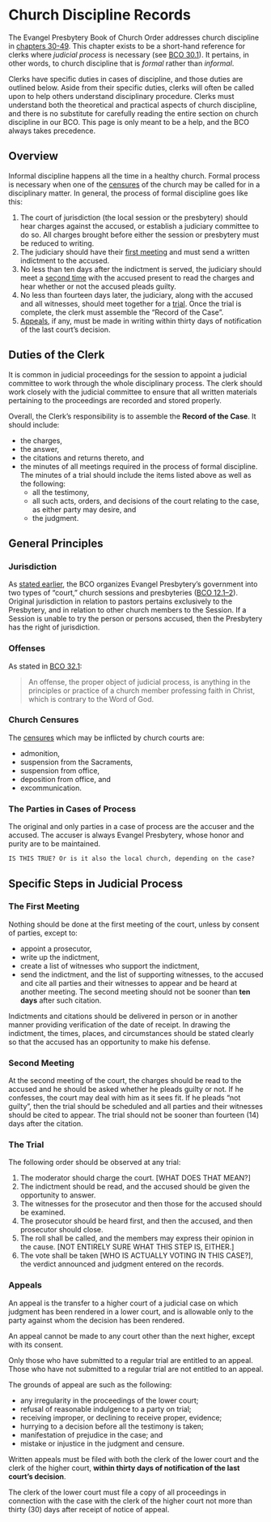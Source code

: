# Church Discipline Records

The Evangel Presbytery Book of Church Order addresses church discipline in [chapters 30-49](https://evangel.pressbooks.com/chapter/30-discipline-its-nature-subjects-and-ends/). This chapter exists to be a short-hand reference for clerks where *judicial process* is necessary (see [BCO 30.1](https://evangel.pressbooks.com/chapter/30-discipline-its-nature-subjects-and-ends/)). It pertains, in other words, to church discipline that is *formal* rather than *informal*. 

Clerks have specific duties in cases of discipline, and those duties are outlined below. Aside from their specific duties, clerks will often be called upon to help others understand disciplinary procedure. Clerks must understand both the theoretical and practical aspects of church discipline, and there is no substitute for carefully reading the entire section on church discipline in our BCO. This page is only meant to be a help, and the BCO always takes precedence.

## Overview

Informal discipline happens all the time in a healthy church. Formal process is necessary when one of the [censures](https://clerks.evangelpresbytery.com/church-discipline-records.html#church-censures) of the church may be called for in a disciplinary matter. In general, the process of formal discipline goes like this:

1. The court of jurisdiction (the local session or the presbytery) should hear charges against the accused, or establish a judiciary committee to do so. All charges brought before either the session or presbytery must be reduced to writing.
2. The judiciary should have their [first meeting](https://clerks.evangelpresbytery.com/church-discipline-records.html#the-first-meeting) and must send a written indictment to the accused.
3. No less than ten days after the indictment is served, the judiciary should meet a [second time](https://clerks.evangelpresbytery.com/church-discipline-records.html#second-meeting) with the accused present to read the charges and hear whether or not the accused pleads guilty.
4. No less than fourteen days later, the judiciary, along with the accused and all witnesses, should meet together for a [trial](https://clerks.evangelpresbytery.com/church-discipline-records.html#the-trial). Once the trial is complete, the clerk must assemble the "Record of the Case".
5. [Appeals](https://clerks.evangelpresbytery.com/church-discipline-records.html#appeals), if any, must be made in writing within thirty days of notification of the last court's decision.

## Duties of the Clerk

It is common in judicial proceedings for the session to appoint a judicial committee to work through the whole disciplinary process. The clerk should work closely with the judicial committee to ensure that all written materials pertaining to the proceedings are recorded and stored properly.

Overall, the Clerk's responsibility is to assemble the **Record of the Case**. It should include:

* the charges, 
* the answer, 
* the citations and returns thereto, and 
* the minutes of all meetings required in the process of formal discipline. The minutes of a trial should include the items listed above as well as the following:
  * all the testimony,
  * all such acts, orders, and decisions of the court relating to the case, as either party may desire, and 
  * the judgment. 

## General Principles

### Jurisdiction

As [stated earlier](https://clerks.evangelpresbytery.com/index.html#the-stated-clerk-defined), the BCO organizes Evangel Presbytery’s government into two types of “court,” church sessions and presbyteries ([BCO 12.1–2](https://evangel.pressbooks.com/chapter/12-church-courts-in-general/)). Original jurisdiction in relation to pastors pertains exclusively to the Presbytery, and in relation to other church members to the Session. If a Session is unable to try the person or persons accused, then the Presbytery has the right of jurisdiction.

### Offenses

As stated in [BCO 32.1](https://evangel.pressbooks.com/chapter/32-offenses/):

>An offense, the proper object of judicial process, is anything in the principles or practice of a church member professing faith in Christ, which is contrary to the Word of God.

### Church Censures

The [censures](https://evangel.pressbooks.com/chapter/33-church-censures/) which may be inflicted by church courts are:

* admonition, 
* suspension from the Sacraments, 
* suspension from office, 
* deposition from office, and 
* excommunication. 

### The Parties in Cases of Process

The original and only parties in a case of process are the accuser and the accused. The accuser is always Evangel Presbytery, whose honor and purity are to be maintained.

`IS THIS TRUE? Or is it also the local church, depending on the case?`

## Specific Steps in Judicial Process

### The First Meeting

Nothing should be done at the first meeting of the court, unless by consent of parties, except to:

* appoint a prosecutor, 
* write up the indictment,
* create a list of witnesses who support the indictment,
* send the indictment, and the list of supporting witnesses, to the accused and cite all parties and their witnesses to appear and be heard at another meeting. The second meeting should not be sooner than **ten days** after such citation.

Indictments and citations should be delivered in person or in another manner providing verification of the date of receipt. In drawing the indictment, the times, places, and circumstances should be stated clearly so that the accused has an opportunity to make his defense.

### Second Meeting

At the second meeting of the court, the charges should be read to the accused and he should be asked whether he pleads guilty or not. If he confesses, the court may deal with him as it sees fit. If he pleads "not guilty", then the trial should be scheduled and all parties and their witnesses should be cited to appear. The trial should not be sooner than fourteen (14) days after the citation.

### The Trial

The following order should be observed at any trial: 

1. The moderator should charge the court. [WHAT DOES THAT MEAN?]
2. The indictment should be read, and the accused should be given the opportunity to answer.
3. The witnesses for the prosecutor and then those for the accused should be examined. 
4. The prosecutor should be heard first, and then the accused, and then prosecutor should close. 
5. The roll shall be called, and the members may express their opinion in the cause. [NOT ENTIRELY SURE WHAT THIS STEP IS, EITHER.]
6. The vote shall be taken [WHO IS ACTUALLY VOTING IN THIS CASE?], the verdict announced and judgment entered on the records.

### Appeals

An appeal is the transfer to a higher court of a judicial case on which judgment has been rendered in a lower court, and is allowable only to the party against whom the decision has been rendered.

An appeal cannot be made to any court other than the next higher, except with its consent.

Only those who have submitted to a regular trial are entitled to an appeal. Those who have not submitted to a regular trial are not entitled to an appeal.

The grounds of appeal are such as the following: 

* any irregularity in the proceedings of the lower court; 
* refusal of reasonable indulgence to a party on trial; 
* receiving improper, or declining to receive proper, evidence; 
* hurrying to a decision before all the testimony is taken; 
* manifestation of prejudice in the case; and 
* mistake or injustice in the judgment and censure.

Written appeals must be filed with both the clerk of the lower court and the clerk of the higher court, **within thirty days of notification of the last court’s decision**.

The clerk of the lower court must file a copy of all proceedings in connection with the case with the clerk of the higher court not more than thirty (30) days after receipt of notice of appeal.